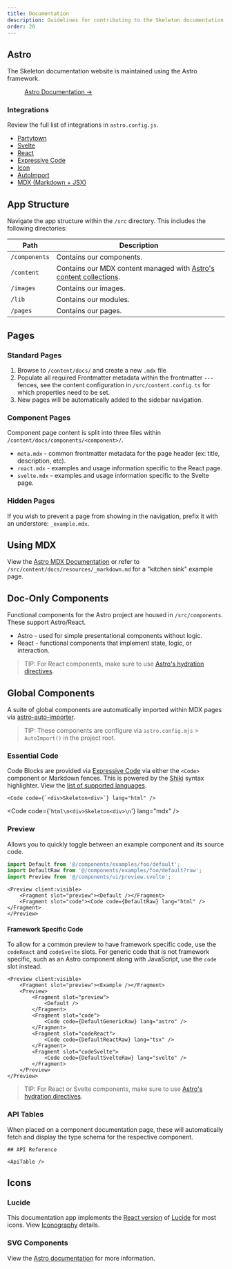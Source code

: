 ```yaml
---
title: Documentation
description: Guidelines for contributing to the Skeleton documentation website.
order: 20
---
```


## Astro

The Skeleton documentation website is maintained using the Astro framework.

<figure class="linker bg-noise">
	<a href="https://astro.build/" target="_blank" class="btn preset-filled">
		Astro Documentation &rarr;
	</a>
</figure>

### Integrations

Review the full list of integrations in `astro.config.js`.

- [Partytown](https://docs.astro.build/en/guides/integrations-guide/partytown/)
- [Svelte](https://docs.astro.build/en/guides/integrations-guide/svelte/)
- [React](https://docs.astro.build/en/guides/integrations-guide/react/)
- [Expressive Code](https://expressive-code.com/)
- [Icon](https://www.astroicon.dev/)
- [AutoImport](https://github.com/delucis/astro-auto-import)
- [MDX (Markdown + JSX)](https://docs.astro.build/en/guides/markdown-content/)

## App Structure

Navigate the app structure within the `/src` directory. This includes the following directories:

| Path          | Description                                                                                                                   |
| ------------- | ----------------------------------------------------------------------------------------------------------------------------- |
| `/components` | Contains our components.                                                                                                      |
| `/content`    | Contains our MDX content managed with [Astro's content collections](https://docs.astro.build/en/guides/content-collections/). |
| `/images`     | Contains our images.                                                                                                          |
| `/lib`        | Contains our modules.                                                                                                         |
| `/pages`      | Contains our pages.                                                                                                           |

## Pages

### Standard Pages

1. Browse to `/content/docs/` and create a new `.mdx` file
2. Populate all required Frontmatter metadata within the frontmatter `---` fences, see the content configuration in `/src/content.config.ts` for which properties need to be set.
3. New pages will be automatically added to the sidebar navigation.

### Component Pages

Component page content is split into three files within `/content/docs/components/<component>/`.

- `meta.mdx` - common frontmatter metadata for the page header (ex: title, description, etc).
- `react.mdx` - examples and usage information specific to the React page.
- `svelte.mdx` - examples and usage information specific to the Svelte page.

### Hidden Pages

If you wish to prevent a page from showing in the navigation, prefix it with an understore: `_example.mdx`.

## Using MDX

View the [Astro MDX Documentation](https://docs.astro.build/en/guides/markdown-content/) or refer to `/src/content/docs/resources/_markdown.md` for a "kitchen sink" example page.

## Doc-Only Components

Functional components for the Astro project are housed in `/src/components`. These support Astro/React.

- Astro - used for simple presentational components without logic.
- React - functional components that implement state, logic, or interaction.

> TIP: For React components, make sure to use [Astro's hydration directives](https://docs.astro.build/en/guides/framework-components/#hydrating-interactive-components).

## Global Components

A suite of global components are automatically imported within MDX pages via [astro-auto-importer](https://github.com/delucis/astro-auto-import/tree/main/packages/astro-auto-import).

> TIP: These components are configure via `astro.config.mjs` > `AutoImport()` in the project root.

### Essential Code

Code Blocks are provided via [Expressive Code](https://expressive-code.com/) via either the `<Code>` component or Markdown fences. This is powered by the [Shiki](https://shiki.matsu.io/) syntax highlighter. View the [list of supported languages](https://github.com/shikijs/textmate-grammars-themes/blob/main/packages/tm-grammars/README.md).

```tsx
<Code code={`<div>Skeleton<div>`} lang="html" />
```

<Code code={'```html\n<div>Skeleton<div>\n```'} lang="mdx" />

### Preview

Allows you to quickly toggle between an example component and its source code.

```ts
import Default from '@/components/examples/foo/default';
import DefaultRaw from '@/components/examples/foo/default?raw';
import Preview from '@/components/ui/preview.svelte';
```

```astro
<Preview client:visible>
	<Fragment slot="preview"><Default /></Fragment>
	<Fragment slot="code"><Code code={DefaultRaw} lang="html" /></Fragment>
</Preview>
```

#### Framework Specific Code

To allow for a common preview to have framework specific code, use the `codeReact` and `codeSvelte` slots. For generic code that is not framework specific, such as an Astro component along with JavaScript, use the `code` slot instead.

```astro
<Preview client:visible>
	<Fragment slot="preview"><Example /></Fragment>
	<Preview>
		<Fragment slot="preview">
			<Default />
		</Fragment>
		<Fragment slot="code">
			<Code code={DefaultGenericRaw} lang="astro" />
		</Fragment>
		<Fragment slot="codeReact">
			<Code code={DefaultReactRaw} lang="tsx" />
		</Fragment>
		<Fragment slot="codeSvelte">
			<Code code={DefaultSvelteRaw} lang="svelte" />
		</Fragment>
	</Preview>
</Preview>
```

> TIP: For React or Svelte components, make sure to use [Astro's hydration directives](https://docs.astro.build/en/guides/framework-components/#hydrating-interactive-components).

### API Tables

When placed on a component documentation page, these will automatically fetch and display the type schema for the respective component.

```mdx
## API Reference

<ApiTable />
```

## Icons

### Lucide

This documentation app implements the [React version](https://lucide.dev/guide/packages/lucide-react) of [Lucide](https://lucide.dev/) for most icons. View <a href="/docs/integrations/iconography/svelte" class="anchor">Iconography</a> details.

### SVG Components

View the [Astro documentation](https://docs.astro.build/en/guides/images/#svg-components) for more information.
